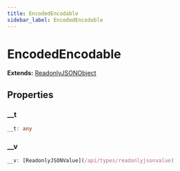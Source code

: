 ```yaml
---
title: EncodedEncodable
sidebar_label: EncodedEncodable
---
```


# EncodedEncodable

**Extends:** [ReadonlyJSONObject](/api/interfaces/readonlyjsonobject)

## Properties

### __t

```typescript
__t: any
```

### __v

```typescript
__v: [ReadonlyJSONValue](/api/types/readonlyjsonvalue)
```

